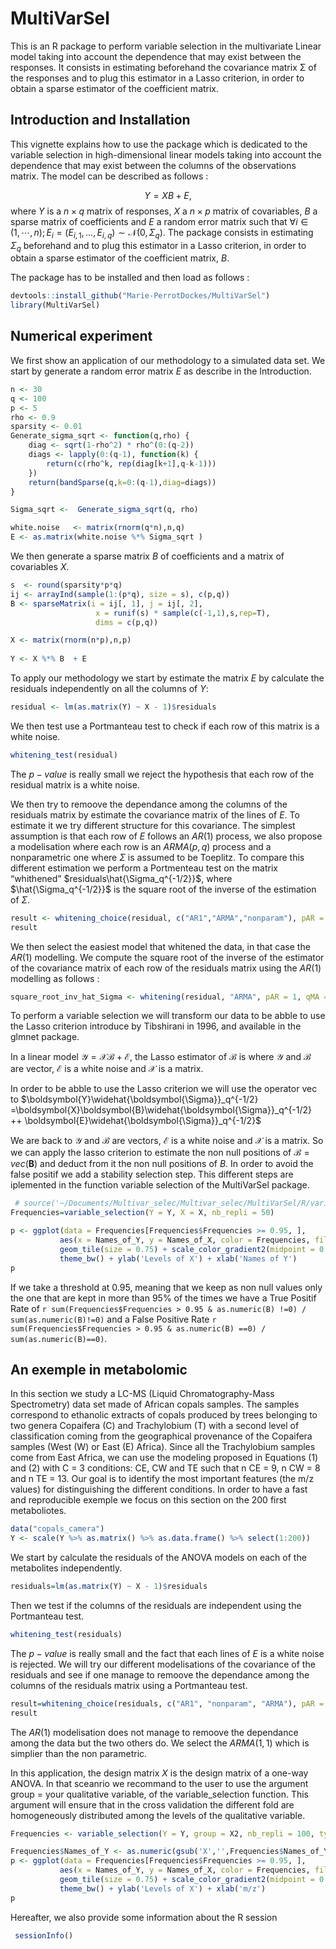 # MultiVarSel

This is an R package to perform variable selection in the multivariate Linear model
taking into account the dependence that may exist between the responses. It consists in estimating beforehand the covariance matrix Σ of
the responses and to plug this estimator in a Lasso criterion, in order to obtain a sparse
estimator of the coefficient matrix.


## Introduction and Installation

This vignette explains how to use the package \textbf{MultiVarSel} which is dedicated to the variable
selection  in  high-dimensional    linear  models  taking  into  account  the  dependence
that  may  exist  between  the  columns  of  the  observations  matrix. The model can be described as follows : 

$$
Y=XB+E,
$$
where $Y$ is a $n\times q$ matrix of responses, $X$ a $n \times p$ matrix of covariables, $B$ a sparse matrix of coefficients and $E$ a random error matrix such that $\forall i \in (1,\cdots,n) ; E_i = (E_{i,1},\dots,E_{i,q})\sim\mathcal{N}(0,\Sigma_q)$. 
The package consists in estimating $\Sigma_q$ beforehand  and to plug this estimator in a Lasso criterion, in order to obtain a sparse estimator of the coefficient matrix, $B$.

The package has to be installed and then load as follows : 

```r
devtools::install_github("Marie-PerrotDockes/MultiVarSel")
library(MultiVarSel)
```


## Numerical experiment 
 We first show an application of our methodology to a simulated data set. 
We start by generate a random error matrix $E$ as describe in the Introduction.

```r
n <- 30
q <- 100
p <- 5
rho <- 0.9
sparsity <- 0.01
Generate_sigma_sqrt <- function(q,rho) {
    diag <- sqrt(1-rho^2) * rho^(0:(q-2))
    diags <- lapply(0:(q-1), function(k) {
        return(c(rho^k, rep(diag[k+1],q-k-1)))
    })
    return(bandSparse(q,k=0:(q-1),diag=diags))
}

Sigma_sqrt <-  Generate_sigma_sqrt(q, rho)

white.noise   <- matrix(rnorm(q*n),n,q)
E <- as.matrix(white.noise %*% Sigma_sqrt )
```

We then generate a sparse matrix $B$ of coefficients and a matrix of covariables $X$.
  
```r
s  <- round(sparsity*p*q) 
ij <- arrayInd(sample(1:(p*q), size = s), c(p,q))
B <- sparseMatrix(i = ij[, 1], j = ij[, 2],
                   x = runif(s) * sample(c(-1,1),s,rep=T),
                   dims = c(p,q))

X <- matrix(rnorm(n*p),n,p)
   
Y <- X %*% B  + E
```


To apply our methodology we start by estimate the matrix $E$ by calculate the residuals independently on all the columns of $Y$: 

```r
residual <- lm(as.matrix(Y) ~ X - 1)$residuals
```

We then test use a Portmanteau test to check if each row of this matrix is a white noise. 


```r
whitening_test(residual)
```
The $p-value$ is really small we reject the hypothesis that each row of the residual matrix is a white noise. 

We then try to remoove the dependance among the columns of the residuals matrix by estimate the covariance matrix of the lines of $E$. To estimate it we try different structure for this covariance. The simplest assumption is that each row of $E$ follows an $AR(1)$ process, we also propose a modelisation where each row is an $ARMA(p,q)$ process and a  nonparametric one where $\Sigma$ is assumed to be Toeplitz. 
To compare this different estimation we perform a Portmenteau test on the matrix "whithened" $residuals\hat{\Sigma_q^{-1/2}}$, where  $\hat{\Sigma_q^{-1/2}}$ is the square root of the inverse of the estimation of $\Sigma$.

```r
result <- whitening_choice(residual, c("AR1","ARMA","nonparam"), pAR = 1, qMA = 1)
result
```

We then select the easiest model that whitened the data, in that case the $AR(1)$ modelling.
We compute the square root of the inverse of the estimator of the covariance matrix of each
row of the residuals matrix using the $AR(1)$ modelling as follows :

```r
square_root_inv_hat_Sigma <- whitening(residual, "ARMA", pAR = 1, qMA = 0)
```

To perform a variable selection we will transform our data to be abble to use the Lasso criterion introduce by Tibshirani in 1996, and available in the glmnet package.

  In a linear model ${\mathcal{Y}}={\mathcal{X}}\mathcal{B}+{\mathcal{E}}$, the Lasso estimator of $\mathcal{B}$ is
    \begin{equation*}
      \widehat{\mathcal{B}}(\lambda)=\textrm{Argmin}_\mathcal{B}\left\{\|\mathcal{Y}-\mathcal{X}\mathcal{B}\|_2^2+\lambda\|\mathcal{B}\|_1\right\},
    \end{equation*}
where $\mathcal{Y}$ and $\mathcal{B}$ are vector, $\mathcal{E}$ is a white noise and $\mathcal{X}$ is a matrix.
 
In order to be abble to use the Lasso criterion we will use the operator vec to 
    $\boldsymbol{Y}\widehat{\boldsymbol{\Sigma}}_q^{-1/2}  
    =\boldsymbol{X}\boldsymbol{B}\widehat{\boldsymbol{\Sigma}}_q^{-1/2} ++ \boldsymbol{E}\widehat{\boldsymbol{\Sigma}}_q^{-1/2}$
    \begin{align*}
      {\mathcal{Y}}&=
                     vec(\boldsymbol{Y}\widehat{\boldsymbol{\Sigma}}_q^{-1/2})  
=vec(\boldsymbol{X}\boldsymbol{B}\widehat{\boldsymbol{\Sigma}}_q^{-1/2})
                     +vec(\boldsymbol{E}\widehat{\boldsymbol{\Sigma}}_q^{-1/2})\\
                   &=\textcolor{blue}{((\widehat{\boldsymbol{\Sigma}}_q^{-1/2})'\otimes \boldsymbol{X})}\textcolor{green}{vec(\boldsymbol{B})}
                     +\textcolor{red}{vec(\boldsymbol{E}\widehat{\boldsymbol{\Sigma}}_q^{-1/2})}\\
                   &=\textcolor{blue}{\mathcal{X}}\textcolor{green}{\mathcal{B}}+\textcolor{red}{\mathcal{E}}.
    \end{align*}    


We are back to $\mathcal{Y}$ and $\mathcal{B}$ are vectors, $\mathcal{E}$ is a white noise and $\mathcal{X}$ is a matrix. So we can apply the lasso criterion to estimate the non null positions of $\mathcal{B}=vec(\boldsymbol{B})$ and deduct from it the non null positions  of $B$. In order to avoid the false positif we add a stability selection step.  This different steps are iplemented in the function variable selection of the MultiVarSel package.

```r
 # source('~/Documents/Multivar_selec/Multivar_selec/MultiVarSel/R/variable_selection.R', echo=TRUE)
Frequencies=variable_selection(Y = Y, X = X, nb_repli = 50)
```


```r
p <- ggplot(data = Frequencies[Frequencies$Frequencies >= 0.95, ],
           aes(x = Names_of_Y, y = Names_of_X, color = Frequencies, fill = Frequencies)) +
           geom_tile(size = 0.75) + scale_color_gradient2(midpoint = 0.95, mid = 'orange')  +                        scale_fill_gradient2(midpoint = 0.95, mid = 'orange') +
           theme_bw() + ylab('Levels of X') + xlab('Names of Y')
p
```

If we take a threshold at 0.95, meaning that we keep as non null values only the one that are kept in more than 95% of the times we have a True Positif Rate of `r sum(Frequencies$Frequencies > 0.95 & as.numeric(B) !=0) / sum(as.numeric(B)!=0)` and a False Positive Rate `r sum(Frequencies$Frequencies > 0.95 & as.numeric(B) ==0) / sum(as.numeric(B)==0)`.


## An exemple in metabolomic 

In this section we study a LC-MS (Liquid
Chromatography-Mass Spectrometry) data set made of African copals
samples. The samples correspond to ethanolic extracts of copals produced
by trees belonging to two genera Copaifera (C) and Trachylobium (T) with
a second level of classification coming from the geographical provenance
of the Copaifera samples (West (W) or East (E) Africa). Since all the
Trachylobium samples come from East Africa, we can use the modeling
proposed in Equations (1) and (2) with C = 3 conditions: CE, CW and TE
such that n CE = 9, n CW = 8 and n TE = 13. Our goal is to identify the
most important features (the m/z values) for distinguishing the different
conditions.
In order to have a fast and reproducible exemple we focus on this section on the 200 first metaboliotes.

```r
data("copals_camera")
Y <- scale(Y %>% as.matrix() %>% as.data.frame() %>% select(1:200))
```

We start by calculate the residuals of the ANOVA models on each of the metabolites independently.


```r
residuals=lm(as.matrix(Y) ~ X - 1)$residuals
```

Then we test if the columns of the residuals are independent using the Portmanteau test.

```r
whitening_test(residuals)
```


The $p-value$ is really small and the fact that each lines of $E$ is a white noise is rejected. 
We will try our different modelisations of the covariance of the residuals and see if one manage to remoove the dependance among the columns of the residuals matrix using a Portmanteau test. 


```r
result=whitening_choice(residuals, c("AR1", "nonparam", "ARMA"), pAR = 1, qMA = 1)
result
```

The $AR(1)$ modelisation does not manage to remoove the dependance among the data but the two others do. We select the $ARMA(1,1)$ which is simplier than the non parametric.

In this application, the design matrix $X$ is the design matrix of a one-way ANOVA.
 In that sceanrio we recommand to the user to use the argument group = your qualitative variable, of the variable_selection function. This argument will ensure that in the cross validation the different fold are homogeneously distributed among the levels of the qualitative variable.


```r
Frequencies <- variable_selection(Y = Y, group = X2, nb_repli = 100, typeDep = 'ARMA', pAR = 1, qMA = 1)
```


```r
Frequencies$Names_of_Y <- as.numeric(gsub('X','',Frequencies$Names_of_Y))
p <- ggplot(data = Frequencies[Frequencies$Frequencies >= 0.95, ],
           aes(x = Names_of_Y, y = Names_of_X, color = Frequencies, fill = Frequencies)) +
           geom_tile(size = 0.75) + scale_color_gradient2(midpoint = 0.95, mid = 'orange')  +                        scale_fill_gradient2(midpoint = 0.95, mid = 'orange') +
           theme_bw() + ylab('Levels of X') + xlab('m/z')
p
```


Hereafter, we also provide some information about the R session

```r
 sessionInfo()
```

